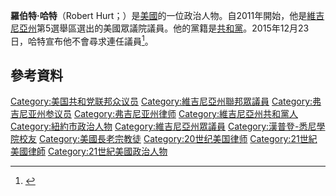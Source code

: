 '''羅伯特·哈特'''（Robert Hurt；{{bd|1969年|6月16日}}）是[[美國|美國]]的一位政治人物。自2011年開始，他是[[維吉尼亞州|維吉尼亞州]]第5選舉區選出的美國眾議院議員。他的黨籍是[[共和黨_(美國)|共和黨]]。2015年12月23日，哈特宣布他不會尋求連任議員<ref>{{cite web |url=http://hurt.house.gov/index.cfm/2015/12/statement-of-robert-hurt |title=存档副本 |accessdate=2015-12-23 |deadurl=yes |archiveurl=https://web.archive.org/web/20151223190655/http://hurt.house.gov/index.cfm/2015/12/statement-of-robert-hurt |archivedate=2015-12-23 }}</ref>。
== 參考資料 ==
{{reflist}}
{{US-poli-bio-stub}}
{{normdaten}}
{{DEFAULTSORT:hurt}}
[[Category:美国共和党联邦众议员|Category:美国共和党联邦众议员]]
[[Category:維吉尼亞州聯邦眾議員|Category:維吉尼亞州聯邦眾議員]]
[[Category:弗吉尼亚州参议员|Category:弗吉尼亚州参议员]]
[[Category:弗吉尼亚州律师|Category:弗吉尼亚州律师]]
[[Category:維吉尼亞州共和黨人|Category:維吉尼亞州共和黨人]]
[[Category:紐約市政治人物|Category:紐約市政治人物]]
[[Category:維吉尼亞州眾議員|Category:維吉尼亞州眾議員]]
[[Category:漢普登-悉尼學院校友|Category:漢普登-悉尼學院校友]]
[[Category:美國長老宗教徒|Category:美國長老宗教徒]]
[[Category:20世纪美国律师|Category:20世纪美国律师]]
[[Category:21世紀美國律師|Category:21世紀美國律師]]
[[Category:21世紀美國政治人物|Category:21世紀美國政治人物]]